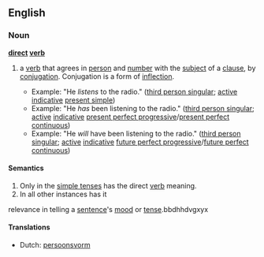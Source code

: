 ==English==

===Noun===
'''[[direct]] [[verb]]'''

# {{grammar}} a [[verb]] that agrees in [[person]] and [[number]] with the [[subject]] of a [[clause]], by [[conjugation]]. Conjugation is a form of [[inflection]].
#*Example: "He ''listens'' to the radio." ([[third person singular]]; [[active]] [[indicative]] [[present simple]])
#*Example: "He ''has'' been listening to the radio." ([[third person singular]]; [[active]] [[indicative]] [[present perfect progressive]]/[[present perfect continuous]])
#*Example: "He ''will'' have been listening to the radio." ([[third person singular]]; [[active]] [[indicative]] [[future perfect progressive]]/[[future perfect continuous]])

====Semantics====
{{rfc-header|Semantics}}
# Only in the [[simple tense]]s has the direct [[verb]] meaning.
# In all other instances has it
relevance in telling a [[sentence]]'s [[mood]] or [[tense]].bbdhhdvgxyx

====Translations====
*Dutch: [[persoonsvorm]] {{m}}